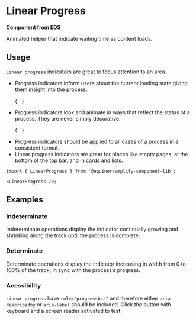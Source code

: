 
# Linear Progress

**Component from EDS**

Animated helper that indicate waiting time as content loads.

<Links
  ariaUrl="https://www.w3.org/TR/2017/REC-wai-aria-1.1-20171214/#progressbar"
  figmaUrl="https://www.figma.com/file/0bGXR2sCwMVSDNyyzu5BXrO5/UI%E2%80%94User-Interface?node-id=17622%3A3"
  sourceUrl="https://github.com/equinor/design-system/blob/develop/packages/eds-core-react/src/components/Progress/Linear/LinearProgress.tsx"
  edsSBUrl="https://storybook.eds.equinor.com/?path=/docs/feedback-progress-indicators-linear--docs"
/>

<Primary />

<Controls />

## Usage

`Linear progress` indicators are great to focus attention to an area.

<ul>
  <li>
    Progress indicators inform users about the current loading state giving them
    insight into the process.
  </li>

{' '}

<li>
  Progress indicators look and animate in ways that reflect the status of a
  process. They are never simply decorative.
</li>

{' '}

<li>
  Progress indicators should be applied to all cases of a process in a
  consistent format.
</li>

  <li>
    Linear progress indicators are great for places like empty pages, at the
    bottom of the top bar, and in cards and lists.
  </li>
</ul>

```tsx
import { LinearProgress } from '@equinor/amplify-component-lib';

<LinearProgress />;
```

## Examples

### Indeterminate

Indeterminate operations display the indicator continually growing and shrinking along the track until the process is complete.

<Canvas of={ComponentStories.Indeterminate} />

### Determinate

Determinate operations display the indicator increasing in width from 0 to 100% of the track, in sync with the process’s progress.

<Canvas of={ComponentStories.Determinate} />

### Acessibility

`Linear progress` have `role="progressbar"` and therefore either `aria-describedby` or `aria-label` should be included.
Click the button with keyboard and a screen reader activated to test.

<Canvas of={ComponentStories.Accessibility} />
